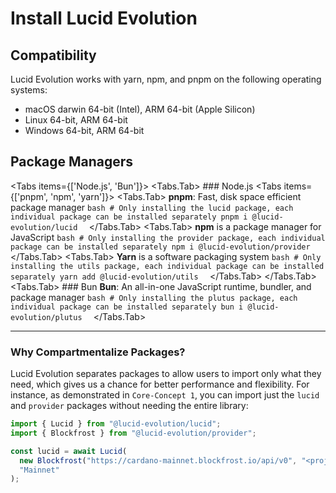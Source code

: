 
# Install Lucid Evolution

## Compatibility
Lucid Evolution works with yarn, npm, and pnpm on the following operating systems:

- macOS darwin 64-bit (Intel), ARM 64-bit (Apple Silicon)
- Linux 64-bit, ARM 64-bit
- Windows 64-bit, ARM 64-bit

## Package Managers
<Tabs items={['Node.js', 'Bun']}>
  <Tabs.Tab>
    ### Node.js
    <Tabs items={['pnpm', 'npm', 'yarn']}>
      <Tabs.Tab>
        **pnpm**: Fast, disk space efficient package manager
        ```bash
        # Only installing the lucid package, each individual package can be installed separately
        pnpm i @lucid-evolution/lucid 
        ```
      </Tabs.Tab>
      <Tabs.Tab>
        **npm** is a package manager for JavaScript
        ```bash
        # Only installing the provider package, each individual package can be installed separately
        npm i @lucid-evolution/provider 
        ```
      </Tabs.Tab>
      <Tabs.Tab>
        **Yarn** is a software packaging system
        ```bash
        # Only installing the utils package, each individual package can be installed separately
        yarn add @lucid-evolution/utils 
        ```
      </Tabs.Tab>
    </Tabs>
  </Tabs.Tab>
  <Tabs.Tab>
    ### Bun
    **Bun**: An all-in-one JavaScript runtime, bundler, and package manager
    ```bash
    # Only installing the plutus package, each individual package can be installed separately
    bun i @lucid-evolution/plutus 
    ```
  </Tabs.Tab>
</Tabs>

---

### Why Compartmentalize Packages?

Lucid Evolution separates packages to allow users to import only what they need, which gives us a chance for better performance and flexibility. For instance, as demonstrated in `Core-Concept 1`, you can import just the `lucid` and `provider` packages without needing the entire library:

```typescript
import { Lucid } from "@lucid-evolution/lucid";
import { Blockfrost } from "@lucid-evolution/provider"; 

const lucid = await Lucid(
  new Blockfrost("https://cardano-mainnet.blockfrost.io/api/v0", "<projectId>"),
  "Mainnet"
);
```

<Cards>
  <Cards.Card
    icon = "🔙"
    title = " Return to Quickstart"
    href = "/"
  />
</Cards>